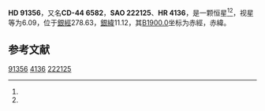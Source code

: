 {{Starbox begin
| name = HD 91356
}}
{{Starbox observe
| epoch = [[J2000.0|J2000.0]]
| constell = {{星座名待查}}<ref name=SIMBAD>{{cite web
 | url=http://simbad.u-strasbg.fr/simbad/sim-id?Ident=HR+4136
 | title=Pulsating variable Star
 | publisher=Centre de Données astronomiques de Strasbourg
 | work=SIMBAD
 | accessdate=2012-07-13
 | archive-date=2016-03-16
 | archive-url=https://web.archive.org/web/20160316213730/http://simbad.u-strasbg.fr/simbad/sim-id?Ident=HR+4136
 | dead-url=no
 }}</ref><ref name=DATA>{{cite web
 | url=http://vizier.u-strasbg.fr/viz-bin/VizieR-5?-out.add=.&-source=5050&-corr=PK=HR&-out.max=9999&HR=4136
 | title=VizieR Detailed Page
 | accessdate=2012-07-13
 | archive-date=2016-03-05
 | archive-url=https://web.archive.org/web/20160305023058/http://vizier.u-strasbg.fr/viz-bin/VizieR-5?-out.add=.&-source=5050&-corr=PK=HR&-out.max=9999&HR=4136
 | dead-url=no
 }}</ref>
| 星官 = 
| ra = {{RA|10|31|56.6}}<ref name=SIMBAD /><ref name=DATA />
| dec = {{DEC|-45|4|10}}<ref name=SIMBAD /><ref name=DATA />
| appmag_v = 6.09<ref name=SIMBAD /><ref name=DATA />
}}
{{Starbox character
| class = B8II<ref name=SIMBAD /><ref name=DATA />
| b-v = -0.11<ref name=SIMBAD /><ref name=DATA />
| u-b = -0.47<ref name=SIMBAD /><ref name=DATA />
| r-i = <ref name=SIMBAD /><ref name=DATA />
| variable = 
}}
{{Starbox astrometry
| radial_v = -0.47
| prop_mo_ra = -9
| parallax = 
| p_error = 
}}
{{Starbox catalog
| names =CD-44 6582，[[SAO星表|SAO]] 222125，[[HD星表|HD]] 91356，[[HR星表|HR]] 4136}}
{{Starbox reference |Simbad=HR+4136}}
{{Starbox end}}

'''HD 91356'''，又名'''CD-44 6582'''，'''SAO 222125'''、'''HR 4136'''，是一颗恒星<ref name=SIMBAD /><ref name=DATA />，视星等为6.09，位于[[銀道座標系|銀經]]278.63，[[銀道座標系|銀緯]]11.12，其[[B1900.0|B1900.0]]坐标为赤經{{RA|10|27|40.2}}，赤緯{{DEC|-44|11.12|19}}。

== 参考文献 ==
{{reflist}}

{{star-stub}}

[[Category:HD和HDE天體|91356]]
[[Category:HR天體|4136]]
[[Category:SAO天體|222125]]